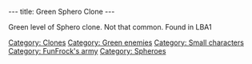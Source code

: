 ---
title: Green Sphero Clone
---

{{Enemy|
Name=Green Sphero Clone|
Image=Green_sphero_clone.JPG‎|
Level=green|
Reaction=Spins round on spot|
Recovery=Medium|
Rate=Fast|
Damage=High|
Range=Wide|
Speed=Slow}}

Green level of Sphero clone. Not that common. 
Found in LBA1

[[Category: Clones]]
[[Category: Green enemies]]
[[Category: Small characters]]
[[Category: FunFrock's army]]
[[Category: Spheroes]]